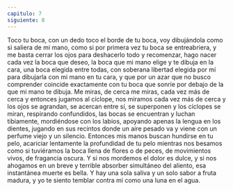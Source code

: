 ```yaml
---
capitulo: 7
siguiente: 8
---
```


Toco tu boca, con un dedo toco el borde de tu boca, voy dibujándola como si
saliera de mi mano, como si por primera vez tu boca se entreabriera, y me basta
cerrar los ojos para deshacerlo todo y recomenzar, hago nacer cada vez la boca
que deseo, la boca que mi mano elige y te dibuja en la cara, una boca elegida
entre todas, con soberana libertad elegida por mí para dibujarla con mi mano en
tu cara, y que por un azar que no busco comprender coincide exactamente con tu
boca que sonríe por debajo de la que mi mano te dibuja.
Me miras, de cerca me miras, cada vez más de cerca y entonces jugamos al
cíclope, nos miramos cada vez más de cerca y los ojos se agrandan, se acercan
entre sí, se superponen y los cíclopes se miran, respirando confundidos, las bocas
se encuentran y luchan tibiamente, mordiéndose con los labios, apoyando apenas
la lengua en los dientes, jugando en sus recintos donde un aire pesado va y viene
con un perfume viejo y un silencio. Entonces mis manos buscan hundirse en tu
pelo, acariciar lentamente la profundidad de tu pelo mientras nos besamos como
si tuviéramos la boca llena de flores o de peces, de movimientos vivos, de
fragancia oscura. Y si nos mordemos el dolor es dulce, y si nos ahogamos en un
breve y terrible absorber simultáneo del aliento, esa instantánea muerte es bella.
Y hay una sola saliva y un solo sabor a fruta madura, y yo te siento temblar
contra mí como una luna en el agua.
